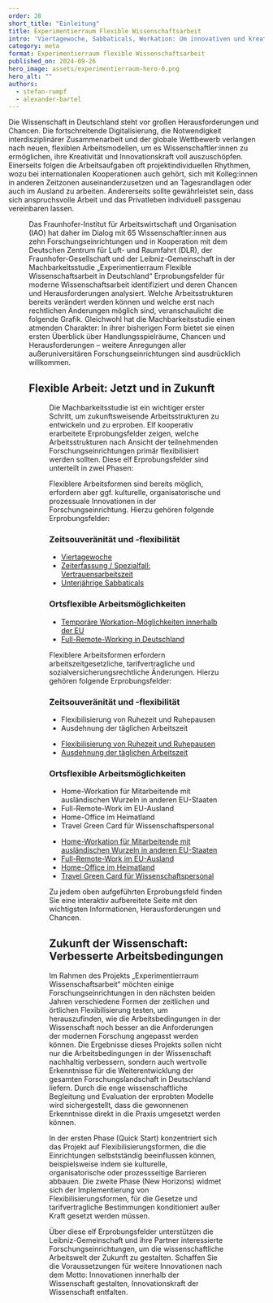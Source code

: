 ```yaml
---
order: 28
short_title: "Einleitung"
title: Experimentierraum Flexible Wissenschaftsarbeit
intro: 'Viertagewoche, Sabbaticals, Workation: Um innovativen und kreativen internationalen Fach- und Führungskräften moderne Arbeitsbedingungen in der Wissenschaft zu bieten, sind flexiblere Arbeitsformen notwendig. Was davon Forschungseinrichtungen bereits jetzt umsetzen können und welche Herausforderungen noch bestehen, zeigt eine neue Machbarkeitsstudie, die unter Federführung des Fraunhofer-Instituts für Arbeitswirtschaft und Organisation (IAO) in Stuttgart entstanden ist.'
category: meta
format: Experimentierraum flexible Wissenschaftsarbeit
published_on: 2024-09-26
hero_image: assets/experimentierraum-hero-0.png
hero_alt: ""
authors:
  - stefan-rumpf
  - alexander-bartel
---
```


<Leadin>Die Wissenschaft in Deutschland</Leadin> steht vor großen Herausforderungen und Chancen. Die fortschreitende Digitalisierung, die Notwendigkeit interdisziplinärer Zusammenarbeit und der globale Wettbewerb verlangen nach neuen, flexiblen Arbeitsmodellen, um es Wissenschaftler:innen zu ermöglichen, ihre Kreativität und Innovationskraft voll auszuschöpfen. Einerseits folgen die Arbeitsaufgaben oft projektindividuellen Rhythmen, wozu bei internationalen Kooperationen auch gehört, sich mit Kolleg:innen in anderen Zeitzonen auseinanderzusetzen und an Tagesrandlagen oder auch im Ausland zu arbeiten. Andererseits sollte gewährleistet sein, dass sich anspruchsvolle Arbeit und das Privatleben individuell passgenau vereinbaren lassen.

<Figure
  src="Showroom_Office_AmsterdamJoyn_20 Jahre.jpg"
  size="large"
  credit="Vitra Office, © Vitra"
/>

Das Fraunhofer-Institut für Arbeitswirtschaft und Organisation (IAO) hat daher im Dialog mit 65 Wissenschaftler:innen aus zehn Forschungseinrichtungen und in Kooperation mit dem Deutschen Zentrum für Luft- und Raumfahrt (DLR), der Fraunhofer-Gesellschaft und der Leibniz-Gemeinschaft in der Machbarkeitsstudie „Experimentierraum Flexible Wissenschaftsarbeit in Deutschland“ Erprobungsfelder für moderne Wissenschaftsarbeit identifiziert und deren Chancen und Herausforderungen analysiert. Welche Arbeitsstrukturen bereits verändert werden können und welche erst nach rechtlichen Änderungen möglich sind, veranschaulicht die folgende Grafik. Gleichwohl hat die Machbarkeitsstudie einen atmenden Charakter: In ihrer bisherigen Form bietet sie einen ersten Überblick über Handlungsspielräume, Chancen und Herausforderungen – weitere Anregungen aller außeruniversitären Forschungseinrichtungen sind ausdrücklich willkommen.

## Flexible Arbeit: Jetzt und in Zukunft

<Figure
  src="experimentierraum-intro.svg"
  size="medium"
  credit="©Nicole Feller, RWI Essen."
/>

Die Machbarkeitsstudie ist ein wichtiger erster Schritt, um zukunftsweisende Arbeitsstrukturen zu entwickeln und zu erproben. Elf kooperativ erarbeitete Erprobungsfelder zeigen, welche Arbeitsstrukturen nach Ansicht der teilnehmenden Forschungseinrichtungen primär flexibilisiert werden sollten. Diese elf Erprobungsfelder sind unterteilt in zwei Phasen:

<Callout title="1. Quick Start">

Flexiblere Arbeitsformen sind bereits möglich, erfordern aber ggf. kulturelle, organisatorische und prozessuale Innovationen in der Forschungseinrichtung. Hierzu gehören folgende Erprobungsfelder:

### Zeitsouveränität und -flexibilität

- [Viertagewoche](/viertagewoche/)
- [Zeiterfassung / Spezialfall: Vertrauensarbeitszeit](/vertrauensarbeitszeit-mit-zeiterfassung/)
- [Unterjährige Sabbaticals](/unterjahrige-sabbaticals/)

### Ortsflexible Arbeitsmöglichkeiten

- [Temporäre Workation-Möglichkeiten innerhalb der EU](/workation-in-eu-mitgliedsstaaten/)
- [Full-Remote-Working in Deutschland](/full-remote-work-in-deutschland/)

</Callout>

<Callout title="2. New Horizons">

Flexiblere Arbeitsformen erfordern arbeitszeitgesetzliche, tarifvertragliche und sozialversicherungsrechtliche Änderungen. Hierzu gehören folgende Erprobungsfelder:

### Zeitsouveränität und -flexibilität

<Schedule to="2024-10-30">

- Flexibilisierung von Ruhezeit und Ruhepausen
- Ausdehnung der täglichen Arbeitszeit

</Schedule>

<Schedule from="2024-10-30">

- [Flexibilisierung von Ruhezeit und Ruhepausen](/flexibilisierung-ruhezeit-ruhepausen/)
- [Ausdehnung der täglichen Arbeitszeit](/ausdehnung-taglicher-arbeitszeit/)

</Schedule>

### Ortsflexible Arbeitsmöglichkeiten

<Schedule to="2024-10-30">

- Home-Workation für Mitarbeitende mit ausländischen Wurzeln in anderen EU-Staaten
- Full-Remote-Work im EU-Ausland
- Home-Office im Heimatland
- Travel Green Card für Wissenschaftspersonal

</Schedule>

<Schedule from="2024-10-30">

- [Home-Workation für Mitarbeitende mit ausländischen Wurzeln in anderen EU-Staaten](/home-workation-heimatland/)
- [Full-Remote-Work im EU-Ausland](/full-remote-work-eu-ausland/)
- [Home-Office im Heimatland](/mobiles-arbeiten-fur-grenzganger/)
- [Travel Green Card für Wissenschaftspersonal](/travel-green-card-fur-wissenschaftlerinnen/)

</Schedule>

</Callout>

Zu jedem oben aufgeführten Erprobungsfeld finden Sie eine interaktiv aufbereitete Seite mit den wichtigsten Informationen, Herausforderungen und Chancen.

## Zukunft der Wissenschaft: Verbesserte Arbeitsbedingungen

Im Rahmen des Projekts „Experimentierraum Wissenschaftsarbeit“ möchten einige Forschungseinrichtungen in den nächsten beiden Jahren verschiedene Formen der zeitlichen und örtlichen Flexibilisierung testen, um herauszufinden, wie die Arbeitsbedingungen in der Wissenschaft noch besser an die Anforderungen der modernen Forschung angepasst werden können. Die Ergebnisse dieses Projekts sollen nicht nur die Arbeitsbedingungen in der Wissenschaft nachhaltig verbessern, sondern auch wertvolle Erkenntnisse für die Weiterentwicklung der gesamten Forschungslandschaft in Deutschland liefern. Durch die enge wissenschaftliche Begleitung und Evaluation der erprobten Modelle wird sichergestellt, dass die gewonnenen Erkenntnisse direkt in die Praxis umgesetzt werden können.

In der ersten Phase (Quick Start) konzentriert sich das Projekt auf Flexibilisierungsformen, die die Einrichtungen selbstständig beeinflussen können, beispielsweise indem sie kulturelle, organisatorische oder prozessseitige Barrieren abbauen. Die zweite Phase (New Horizons) widmet sich der Implementierung von Flexibilisierungsformen, für die Gesetze und tarifvertragliche Bestimmungen konditioniert außer Kraft gesetzt werden müssen.

Über diese elf Erprobungsfelder unterstützen die Leibniz-Gemeinschaft und ihre Partner interessierte Forschungseinrichtungen, um die wissenschaftliche Arbeitswelt der Zukunft zu gestalten. Schaffen Sie die Voraussetzungen für weitere Innovationen nach dem Motto: Innovationen innerhalb der Wissenschaft gestalten, Innovationskraft der Wissenschaft entfalten.
